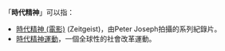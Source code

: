 「'''時代精神'''」可以指：

* [[時代精神_(電影)|時代精神 (電影)]] (Zeitgeist)，由Peter Joseph拍攝的系列紀錄片。
* [[時代精神運動|時代精神運動]]，一個全球性的社會改革運動。

{{disambig|Cat=四字消歧义}}
